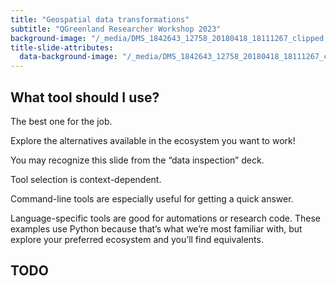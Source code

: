 ```yaml
---
title: "Geospatial data transformations"
subtitle: "QGreenland Researcher Workshop 2023"
background-image: "/_media/DMS_1842643_12758_20180418_18111267_clipped.jpg"
title-slide-attributes:
  data-background-image: "/_media/DMS_1842643_12758_20180418_18111267_clipped.jpg"
---
```


## What tool should I use?

The best one for the job.

Explore the alternatives available in the ecosystem you want to work!

::: {.notes}
You may recognize this slide from the "data inspection" deck.

Tool selection is context-dependent.

Command-line tools are especially useful for getting a quick answer.

Language-specific tools are good for automations or research code. These
examples use Python because that's what we're most familiar with, but explore
your preferred ecosystem and you'll find equivalents.
:::


## TODO

<!-- TODO:
* For each concept, talk about it at a high level, then demo what it looks like for
  raster and vector data.
* Concepts
    * Reprojection
        * On-the-fly reprojection: It's useful, but costly especially for large
          datasets. Could cause unexpected results depending on the level of control
          provided by the viewing application. Unclear how well-supported
          on-the-fly-reprojected layers are in processing toolbox (_TODO: Try this
          out!_).
        * _TODO: consider discussion about characteristics of common
          projections and why you might want to use one over another._
        * Pitfall: Vector geometry can become invalid after reprojection. Raster
          data can have a barely-visible "seam" after reprojection. For example, data
          in EPSG:4326 has edges at the antimeridian, and when reprojecting to 3413
          those edges have to meet somewhere, and at that location you may see a
          "seam". Include a screenshot of this phenomenon in Google Earth.
    * Resampling
    * Subsetting
    * Conversion (raster <-> vector)
        * Do an example of rasterizing categorical vector data; show what happens when
          you interpolate incorrectly. Make this a data scenario. Add categories to data
          scenarios to separate transformation scenarios from metadata scenarios.
    * _TODO: Consider discussion about information loss from common
      transformations (reprojection, resampling, datatype conversion
      (raster<->vector))_
* Tools / Techniques for raster/vector transformations
    * QGIS Processing Toolbox (brief mention, participants should be
      familiar with this from the [beginner tutorial
      series](https://www.youtube.com/watch?v=znKeiV3-Amo&amp;index=5)).
    * gdalwarp, ogr2ogr, ...
    * Python (rasterio, shapely, Xarray, pyresample, PyQGIS, ...)
    * _TODO: create notebook examples for various tools_
* Pitfalls
    * Some metadata in the source data may be carried over to the output,
      resulting in outdated metadata. For example, we have that issue with
      the bedmachine data produced for QGreenland. We can `gdalwarp` a
      bedmachine dataset to WGS84 and observe that the `mapping#` namespace
      continues to specify "polar stereographic" projection. On the plus side,
      citation and other metadata which we want to keep was also pulled over. This
      means you may need to do some manual metadata management when you apply
      transformations. `gdalwarp` has a `-nomd` flag to prevent metadata copying, but
      this can strip away useful metadata!
        * Integrate this pitfall into an example of transforming a raster; e.g. reformat
          a NetCDF and then show the carried-over metadata, especially any fields that
          are now wrong. Demo how to fix that?
-->
